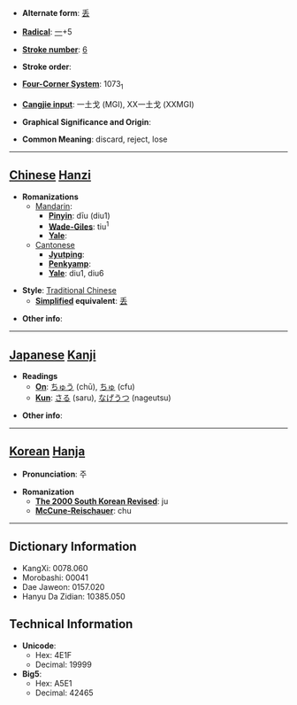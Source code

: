 * '''Alternate form''': [[丢]]

* '''[[Wiktionary:Chinese radical index| Radical]]''': [[Wiktionary:Chinese radical index 一|一]]+5

* '''[[Wiktionary:Chinese total strokes index|Stroke number]]''': [[Wiktionary:Chinese total strokes index 6|6]]

* '''Stroke order''': 

* '''[[Wiktionary:Chinese four corner index|Four-Corner System]]''': 1073<sub>1</sub>

* '''[[Wiktionary:Chinese Cangjie index|Cangjie input]]''': 一土戈 (MGI), XX一土戈 (XXMGI)

* '''Graphical Significance and Origin''': 

* '''Common Meaning''': discard, reject, lose

----

== [[Chinese]] [[Hanzi]] ==

* '''Romanizations'''
** [[Mandarin]]:
*** '''[[Pinyin]]''': dīu (diu1)
*** '''[[Wade-Giles]]''': tiu<sup>1</sup>
*** '''[[Yale]]''': 
**[[Cantonese]]
***'''[[Jyutping]]''':
***'''[[Penkyamp]]''': 
***'''[[Yale]]''': diu1, diu6

* '''Style''': [[Traditional Chinese]] 
** '''[[Simplified Chinese|Simplified]] equivalent''': [[丢]]

* '''Other info''': 

----

== [[Japanese]] [[Kanji]] ==

* '''Readings'''
** '''[[On]]''': [[ちゅう]] (chū), [[ちゅ]] (cfu)
** '''[[Kun]]''': [[さる]] (saru), [[なげうつ]] (nageutsu)

* '''Other info''':  

----

== [[Korean]] [[Hanja]] ==

* '''Pronunciation''': 주

* '''Romanization'''
** '''[[The 2000 South Korean Revised Romanization|The 2000 South Korean Revised]]''': ju
** '''[[McCune-Reischauer]]''': chu

----

== Dictionary Information ==

* KangXi: 0078.060
* Morobashi: 00041
* Dae Jaweon: 0157.020
* Hanyu Da Zidian: 10385.050

== Technical Information ==

* '''Unicode''':
** Hex: 4E1F
** Decimal: 19999
* '''Big5''':
** Hex: A5E1
** Decimal: 42465